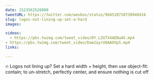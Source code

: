 ```yaml
---
date: 1523562526000
tweetURL: https://twitter.com/wesbos/status/984518710730940416
slug: logos-not-lining-up-set-a-hard
images:

videos:
  - https://pbs.twimg.com/tweet_video/DY_L2GTX4AENuAV.mp4
- https://pbs.twimg.com/tweet_video/Dam2ayrUQAAOVp5.mp4
links:

---
```

🔥 Logos not lining up? Set a hard width + height, then use object-fit: contain; to un-stretch, perfectly center, and ensure nothing is cut off
